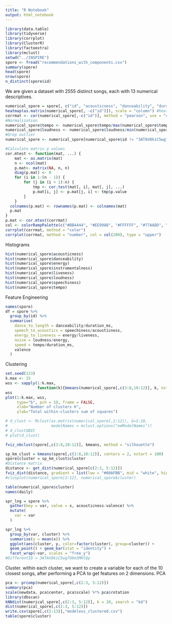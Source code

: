 ```yaml
---
title: "R Notebook"
output: html_notebook
---
```



```r
library(data.table)
library(tidyverse)
library(corrplot)
library(ClusterR)
library(factoextra)
library(mclust)
setwd("../INSPIRE")
spore <- fread("recommendations_with_components.csv")
summary(spore)
head(spore)
nrow(spore)
n_distinct(spore$id)
```
We are given a dataset with 2555 distinct songs, each with 13 numerical descriptives.
```r
numerical_spore = spore[, c("id", "acousticness", "danceability", "duration_ms", "energy", "instrumentalness", "liveness", "loudness", "mode", "speechiness", "tempo", "valence")]
heatmap(as.matrix(numerical_spore[, -c("id")]), scale = "column") #heatmap test (bad)
corrmat <- cor(numerical_spore[,-c("id")], method = "pearson", use = "complete.obs")
#Normalization
numerical_spore$tempo <- numerical_spore$tempo/max(numerical_spore$tempo)
numerical_spore$loudness <- numerical_spore$loudness/min(numerical_spore$loudness)
#Drop outlier
numerical_spore <- numerical_spore[numerical_spore$id != "3ATAV8kiC5wg7U0eSMHlQp",]

#Calculate matrix p values
cor.mtest <- function(mat, ...) {
    mat <- as.matrix(mat)
    n <- ncol(mat)
    p.mat<- matrix(NA, n, n)
    diag(p.mat) <- 0
    for (i in 1:(n - 1)) {
        for (j in (i + 1):n) {
            tmp <- cor.test(mat[, i], mat[, j], ...)
            p.mat[i, j] <- p.mat[j, i] <- tmp$p.value
        }
    }
  colnames(p.mat) <- rownames(p.mat) <- colnames(mat)
  p.mat
}
p.mat <- cor.mtest(corrmat)
col <- colorRampPalette(c("#BB4444", "#EE9988", "#FFFFFF", "#77AADD", "#4477AA"))
corrplot(corrmat, method = "color")
corrplot(corrmat, method = "number", col = col(200), type = "upper")

```

Histograms
```r
hist(numerical_spore$acousticness)
hist(numerical_spore$danceability)
hist(numerical_spore$energy)
hist(numerical_spore$instrumentalness)
hist(numerical_spore$liveness)
hist(numerical_spore$loudness)
hist(numerical_spore$speechiness)
hist(numerical_spore$tempo)

```

Feature Engineering
```r
names(spore)
df = spore %>%
  group_by(id) %>%
  summarise(
    dance_to_length = danceability/duration_ms,
    speech_to_acoustics = speechiness/acousticness,
    energy_to_liveness = energy/liveness,
    noise = loudness/energy,
    speed = tempo/duration_ms,
    valence
  )
```

Clustering
```r
set.seed(123)
k.max <- 15
wss <- sapply(1:k.max, 
              function(k){kmeans(numerical_spore[,c(3:8,10:12)], k, nstart=50,iter.max = 15 )$tot.withinss})
wss
plot(1:k.max, wss,
     type="b", pch = 19, frame = FALSE, 
     xlab="Number of clusters K",
     ylab="Total within-clusters sum of squares")

# d_clust <- Mclust(as.matrix(numerical_spore[,2:12]), G=1:10, 
#                   modelNames = mclust.options("emModelNames"))
# d_clust$BIC
# plot(d_clust)

fviz_nbclust(spore[,c(3:8,10:12)], kmeans, method = "silhouette")

sp_km_clust = kmeans(spore[,c(3:8,10:12)], centers = 2, nstart = 100)
spore$cluster = sp_km_clust$cluster
#Distance matrix
distance <- get_dist(numerical_spore[c(2:3, 5:12)])
fviz_dist(distance, gradient = list(low = "#00AFBB", mid = "white", high = "#FC4E07"))
#clusplot(numerical_spore[2:12], numerical_spore$cluster)

table(numerical_spore$cluster)
names(daily)

spr_lng = spore %>% 
  gather(key = var, value = x, acousticness:valence) %>%
  mutate(
    var = var
  ) 

spr_lng %>% 
  group_by(var, cluster) %>%
  summarise(y = mean(x)) %>%
  ggplot(aes(cluster, y, color=factor(cluster), group=cluster)) + 
  geom_point() + geom_bar(stat = "identity") +
  facet_wrap(~var, scales = "free_y")
#DifferentID = 3ATAV8kiC5wg7U0eSMHlQp
```
Cluster. within each cluster, we want to create a variable for each of the 10 closest songs, after performing a PCA to get features on 2 dimensions.
PCA
```r
pca <- prcomp(numerical_spore[,c(2:3, 5:12)])
summary(pca)
scale(newdata, pca$center, pca$scale) %*% pca$rotation 
library(dbscan)
kNNdist(numerical_spore[,c(2:3, 5:12)], k = 10, search = "kd")
dist(numerical_spore[,c(2:3, 5:12)])
write.csv(spore[,c(2:13)],"modeless_clustered.csv")
table(spore$cluster)

```

